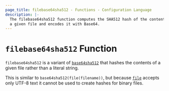 ```yaml
---
page_title: filebase64sha512 - Functions - Configuration Language
description: |-
  The filebase64sha512 function computes the SHA512 hash of the contents of
  a given file and encodes it with Base64.
---
```


# `filebase64sha512` Function

`filebase64sha512` is a variant of [`base64sha512`](/language/functions/base64sha512)
that hashes the contents of a given file rather than a literal string.

This is similar to `base64sha512(file(filename))`, but
because [`file`](/language/functions/file) accepts only UTF-8 text it cannot be used to
create hashes for binary files.
